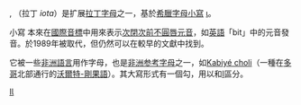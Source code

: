 {{Infobox alphabet|alphabet=拉丁|uuc=0196|ulc=0269}}
{{unicode|'''Ɩ'''}}, {{unicode|'''ɩ'''}}（拉丁 ''iota''）是扩展[[拉丁字母|拉丁字母]]之一，基於[[希臘字母|希臘字母]][[小寫字母|小寫]] [[ι|ι]]。

小寫 {{unicode|'''ɩ'''}} 本來在[[國際音標|國際音標]]中用來表示[[次閉次前不圓唇元音|次閉次前不圓唇元音]]，如[[英語|英語]]「bit」中的元音發音。於1989年被{{unicode|[[ɪ|ɪ]]}}取代，但仍然可以在較早的文獻中找到。

它被一些[[非洲語言|非洲語言]]用作字母，也是[[非洲参考字母|非洲参考字母]]之一，如[[Kabiyé_choli|Kabiyé choli]]（一種在[[多哥|多哥]]北部通行的[[沃尔特-刚果语支|沃爾特-剛果語]]）。其大寫形式有一個勾，用以和[[I|I]]區分。

{{Latin alphabet}}

[[Category:不常见拉丁字母|IƖ]]